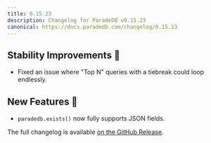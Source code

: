 ```yaml
---
title: 0.15.23
description: Changelog for ParadeDB v0.15.23
canonical: https://docs.paradedb.com/changelog/0.15.23
---
```


## Stability Improvements 💪

- Fixed an issue where "Top N" queries with a tiebreak could loop endlessly.

## New Features 🎉

- `paradedb.exists()` now fully supports JSON fields.

The full changelog is available [on the GitHub Release](https://github.com/paradedb/paradedb/releases/tag/v0.15.23).
